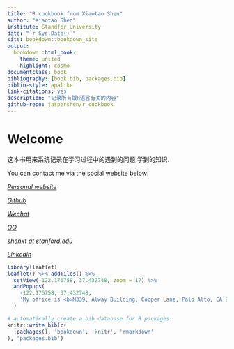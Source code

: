 ```yaml
--- 
title: "R cookbook from Xiaotao Shen"
author: "Xiaotao Shen"
institute: Standfor University
date: "`r Sys.Date()`"
site: bookdown::bookdown_site
output:
  bookdown::html_book:
    theme: united
    highlight: cosmo
documentclass: book
bibliography: [book.bib, packages.bib]
biblio-style: apalike
link-citations: yes
description: "记录所有跟R语言有关的内容"
github-repo: jaspershen/r_cookbook
---
```


# Welcome {-}

这本书用来系统记录在学习过程中的遇到的问题,学到的知识.

You can contact me via the social website below:

<a href="https://www.shenxt.info/"><i class="fa fa-home"> Personal website</i></a> 

<a href="https://github.com/jaspershen"><i class="fa fa-github"> Github</i></a> 

<a href="https://www.shenxt.info/files/wechat_QR.jpg"><i class="fa fa-weixin"> Wechat</i></a> 

<a href="https://www.shenxt.info/files/qq_QR.jpg"><i class="fa fa-qq"> QQ</i></a> 

<a href="shenxt@stanford.edu"><i class="fa fa-envelope">  shenxt at stanford.edu</i></a> 

<a href="https://www.linkedin.com/in/shenxt/"><i class="fa fa-linkedin"> Linkedin</i></a>

```r
library(leaflet)
leaflet() %>% addTiles() %>%
  setView(-122.176758, 37.432748, zoom = 17) %>%
  addPopups(
    -122.176758, 37.432748,
    'My office is <b>M339, Alway Building, Cooper Lane, Palo Alto, CA 94304'
  )
```



```r
# automatically create a bib database for R packages
knitr::write_bib(c(
  .packages(), 'bookdown', 'knitr', 'rmarkdown'
), 'packages.bib')
```
